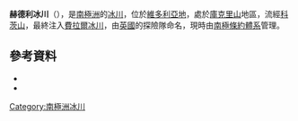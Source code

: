{{coord|77|48|S|162|7|E|source:GNIS|display=title}}

'''赫德利冰川'''（{{lang-en|Hedley Glacier}}），是[[南極洲|南極洲]]的[[冰川|冰川]]，位於[[維多利亞地|維多利亞地]]，處於[[庫克里山|庫克里山]]地區，流經[[科茨山_(維多利亞地)|科茨山]]，最終注入[[費拉爾冰川|費拉爾冰川]]，由[[英國|英國]]的探險隊命名，現時由[[南極條約體系|南極條約體系]]管理。

==參考資料==
*{{cite gnis | type = antarid | id = 6559| name = Hedley Glacier | accessdate = 2012-06-05}}
*{{usgs-gazetteer|id=6559}}

{{DEFAULTSORT:Hedley Glacier}}
[[Category:南極洲冰川|Category:南極洲冰川]]


{{McMurdoDryValleys-geo-stub}}